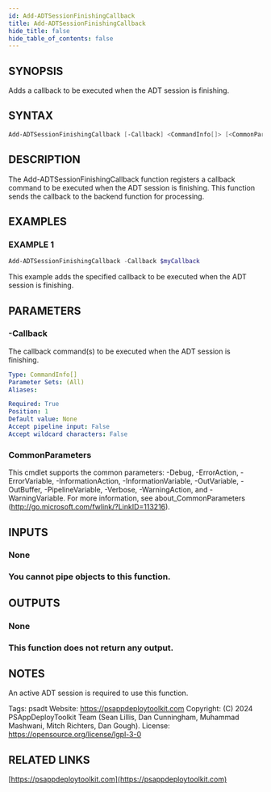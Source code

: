 ```yaml
---
id: Add-ADTSessionFinishingCallback
title: Add-ADTSessionFinishingCallback
hide_title: false
hide_table_of_contents: false
---
```


## SYNOPSIS

Adds a callback to be executed when the ADT session is finishing.

## SYNTAX

```powershell
Add-ADTSessionFinishingCallback [-Callback] <CommandInfo[]> [<CommonParameters>]
```

## DESCRIPTION

The Add-ADTSessionFinishingCallback function registers a callback command to be executed when the ADT session is finishing.
This function sends the callback to the backend function for processing.

## EXAMPLES

### EXAMPLE 1

```powershell
Add-ADTSessionFinishingCallback -Callback $myCallback
```

This example adds the specified callback to be executed when the ADT session is finishing.

## PARAMETERS

### -Callback

The callback command(s) to be executed when the ADT session is finishing.

```yaml
Type: CommandInfo[]
Parameter Sets: (All)
Aliases:

Required: True
Position: 1
Default value: None
Accept pipeline input: False
Accept wildcard characters: False
```

### CommonParameters

This cmdlet supports the common parameters: -Debug, -ErrorAction, -ErrorVariable, -InformationAction, -InformationVariable, -OutVariable, -OutBuffer, -PipelineVariable, -Verbose, -WarningAction, and -WarningVariable.
For more information, see about_CommonParameters (http://go.microsoft.com/fwlink/?LinkID=113216).

## INPUTS

### None

### You cannot pipe objects to this function.

## OUTPUTS

### None

### This function does not return any output.

## NOTES

An active ADT session is required to use this function.

Tags: psadt
Website: https://psappdeploytoolkit.com
Copyright: (C) 2024 PSAppDeployToolkit Team (Sean Lillis, Dan Cunningham, Muhammad Mashwani, Mitch Richters, Dan Gough).
License: https://opensource.org/license/lgpl-3-0

## RELATED LINKS

[https://psappdeploytoolkit.com](https://psappdeploytoolkit.com)
